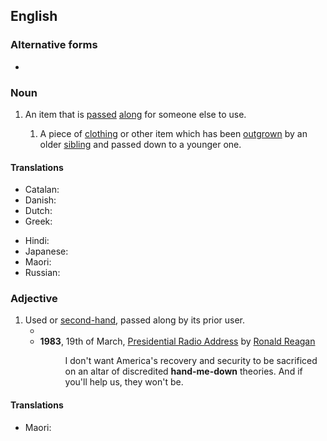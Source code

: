 ==English==

===Alternative forms===
* {{alter|en|hand-me-on||dated}}

===Noun===
{{en-noun|head=[[hand]]-[[me]]-[[down]]}}

# An item that is [[pass]]ed [[along]] for someone else to use.
## {{lb|en|especially}} A piece of [[clothing]] or other item which has been [[outgrow]]n by an older [[sibling]] and passed down to a younger one.

====Translations====
{{trans-top|an item that is passed along for someone else to use}}
* Catalan: {{t|ca|deixalla|f}}
* Danish: {{t|da|[[aflagt]] [[stykke]] [[tøj]]|n}}<!-- not wikified as a unit since doesn't seem to be idiomatic as a unit -->
* Dutch: {{t+|nl|afdankertje|n}}
* Greek: {{t+|el|αποφόρι|n}}
{{trans-mid}}
* Hindi: {{t+|hi|उतरन|f}}
* Japanese: {{t+|ja|お下がり|tr=osagari}}
* Maori: {{t|mi|oruoru}}
* Russian: {{t|ru|[[подержанный|поде́ржанная]] [[вещь]]|f}}
{{trans-bottom}}

===Adjective===
{{en-adj|-|head=[[hand]]-[[me]]-[[down]]}}

# Used or [[secondhand|second-hand]], passed along by its prior user.
#* {{quote-song
|en
|year=1967
|album=The Velvet Underground & Nico
|title=All Tomorrow's Parties
|artist=The Velvet Underground
|author=Lou Reed
|authorlink=Lou Reed
|passage=And what costume shall the poor girl wear / To all tomorrow's parties? / A '''hand-me-down''' dress from who knows where}}
#* '''1983''', 19th of March, [[s:Presidential Radio Address - 19 March 1983|Presidential Radio Address]] by [[w:Ronald Reagan|Ronald Reagan]]
#*: I don't want America's recovery and security to be sacrificed on an altar of discredited '''hand-me-down''' theories. And if you'll help us, they won't be.

====Translations====
{{trans-top-see|used or second-hand, passed on by a previous owner|secondhand}}
* Maori: {{t|mi|oruoru}}
{{trans-mid}}
{{trans-bottom}}
